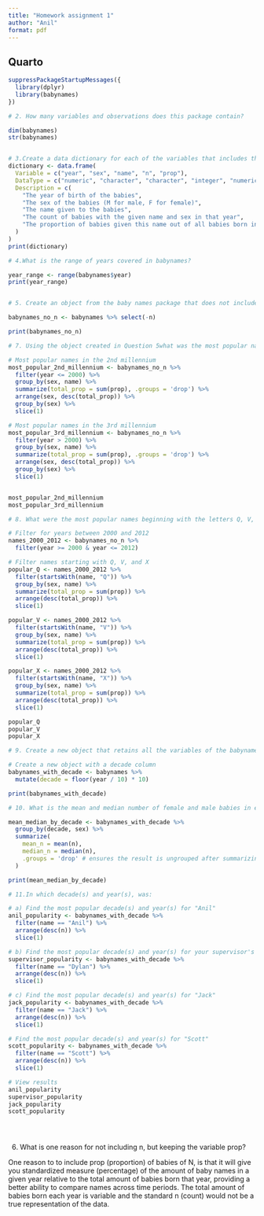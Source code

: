 ---
title: "Homework assignment 1"
author: "Anil"
format: pdf
---

## Quarto


```{r}
suppressPackageStartupMessages({
  library(dplyr)
  library(babynames)
})

# 2. How many variables and observations does this package contain?

dim(babynames)
str(babynames)


# 3.Create a data dictionary for each of the variables that includes the variable name, data type, and a description
dictionary <- data.frame(
  Variable = c("year", "sex", "name", "n", "prop"),
  DataType = c("numeric", "character", "character", "integer", "numeric"),
  Description = c(
    "The year of birth of the babies",
    "The sex of the babies (M for male, F for female)",
    "The name given to the babies",
    "The count of babies with the given name and sex in that year",
    "The proportion of babies given this name out of all babies born in that year and sex"
  )
)
print(dictionary)

# 4.What is the range of years covered in babynames? 

year_range <- range(babynames$year)
print(year_range)


# 5. Create an object from the baby names package that does not include the variable n.

babynames_no_n <- babynames %>% select(-n)

print(babynames_no_n)

# 7. Using the object created in Question 5what was the most popular name for both sexes:

# Most popular names in the 2nd millennium 
most_popular_2nd_millennium <- babynames_no_n %>%
  filter(year <= 2000) %>%
  group_by(sex, name) %>%
  summarize(total_prop = sum(prop), .groups = 'drop') %>%
  arrange(sex, desc(total_prop)) %>%  
  group_by(sex) %>%
  slice(1)  

# Most popular names in the 3rd millennium 
most_popular_3rd_millennium <- babynames_no_n %>%
  filter(year > 2000) %>%
  group_by(sex, name) %>%
  summarize(total_prop = sum(prop), .groups = 'drop') %>%
  arrange(sex, desc(total_prop)) %>%  
  group_by(sex) %>%
  slice(1)  


most_popular_2nd_millennium
most_popular_3rd_millennium

# 8. What were the most popular names beginning with the letters Q, V, and X between 2000 and 2012?

# Filter for years between 2000 and 2012
names_2000_2012 <- babynames_no_n %>%
  filter(year >= 2000 & year <= 2012)

# Filter names starting with Q, V, and X
popular_Q <- names_2000_2012 %>%
  filter(startsWith(name, "Q")) %>%
  group_by(sex, name) %>%
  summarize(total_prop = sum(prop)) %>%
  arrange(desc(total_prop)) %>%
  slice(1)

popular_V <- names_2000_2012 %>%
  filter(startsWith(name, "V")) %>%
  group_by(sex, name) %>%
  summarize(total_prop = sum(prop)) %>%
  arrange(desc(total_prop)) %>%
  slice(1)

popular_X <- names_2000_2012 %>%
  filter(startsWith(name, "X")) %>%
  group_by(sex, name) %>%
  summarize(total_prop = sum(prop)) %>%
  arrange(desc(total_prop)) %>%
  slice(1)

popular_Q
popular_V
popular_X

# 9. Create a new object that retains all the variables of the babynames package

# Create a new object with a decade column
babynames_with_decade <- babynames %>%
  mutate(decade = floor(year / 10) * 10)

print(babynames_with_decade)

# 10. What is the mean and median number of female and male babies in each decade?

mean_median_by_decade <- babynames_with_decade %>%
  group_by(decade, sex) %>%
  summarize(
    mean_n = mean(n),
    median_n = median(n),
    .groups = 'drop' # ensures the result is ungrouped after summarizing
  )

print(mean_median_by_decade)

# 11.In which decade(s) and year(s), was:

# a) Find the most popular decade(s) and year(s) for "Anil"
anil_popularity <- babynames_with_decade %>%
  filter(name == "Anil") %>%
  arrange(desc(n)) %>%
  slice(1)

# b) Find the most popular decade(s) and year(s) for your supervisor's name (replace "SupervisorName" with actual name)
supervisor_popularity <- babynames_with_decade %>%
  filter(name == "Dylan") %>%
  arrange(desc(n)) %>%
  slice(1)

# c) Find the most popular decade(s) and year(s) for "Jack"
jack_popularity <- babynames_with_decade %>%
  filter(name == "Jack") %>%
  arrange(desc(n)) %>%
  slice(1)

# Find the most popular decade(s) and year(s) for "Scott"
scott_popularity <- babynames_with_decade %>%
  filter(name == "Scott") %>%
  arrange(desc(n)) %>%
  slice(1)

# View results
anil_popularity
supervisor_popularity
jack_popularity
scott_popularity





```

6. What is one reason for not including n, but keeping the variable prop?

One reason to to include prop (proportion) of babies of N, is that it will give you standardized measure (percentage) of the amount of baby names in a given year relative to the total amount of babies born that year, providing a better ability to compare names across time periods. The total amount of babies born each year is variable and the standard n (count) would not be a true representation of the data. 



